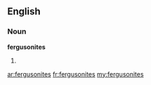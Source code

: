 ==English==

===Noun===
'''fergusonites'''

# {{plural of|[[fergusonite]]}}

[[ar:fergusonites]]
[[fr:fergusonites]]
[[my:fergusonites]]